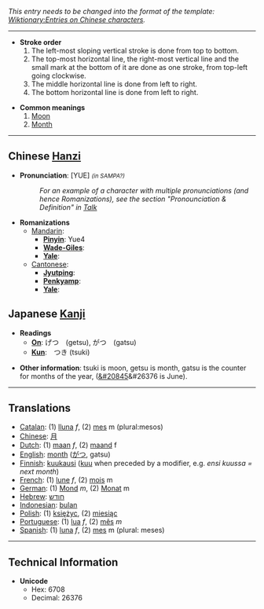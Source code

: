 ''This entry needs to be changed into the format of the template: [[Wiktionary:Entries on Chinese characters]].''

----

*'''Stroke order'''
*# The left-most sloping vertical stroke is done from top to bottom.
*# The top-most horizontal line, the right-most vertical line and the small mark at the bottom of it are done as one stroke, from top-left going clockwise.
*# The middle horizontal line is done from left to right.
*# The bottom horizontal line is done from left to right.

*'''Common meanings'''
*#[[Moon]]
*#[[Month]]


----

== Chinese [[Hanzi]] ==

* '''Pronunciation''': [YUE] <small>''(in SAMPA?)''</small>
*: ''For an example of a character with multiple pronunciations (and hence Romanizations), see the section "Pronounciation & Definition" in [[Wiktionary talk:Entries on Chinese characters | Talk]]''

* '''Romanizations'''
** [[Mandarin]]:
*** '''[[Pinyin]]''':  Yue4
*** '''[[Wade-Giles]]''': 
*** '''[[Yale]]''': 
** [[Cantonese]]:
*** '''[[Jyutping]]''':  
*** '''[[Penkyamp]]''':  
*** '''[[Yale]]''': 

== Japanese [[Kanji]] ==

*'''Readings'''
**'''[[On]]''': げつ　(getsu), がつ　(gatsu)
**'''[[Kun]]''':　つき (tsuki)

*'''Other information''': tsuki is moon, getsu is month, gatsu is the counter for months of the year, ([[&#20845]]&#26376 is June).

----

==Translations==
*[[Catalan]]: (1) [[lluna]] ''f'', (2) [[mes]] m (plural:mesos)
*[[Chinese]]: [[月]]
*[[Dutch]]: (1) [[maan]] ''f'', (2) [[maand]] f
*[[English]]: [[month]] ([[がつ]], gatsu)
*[[Finnish]]: [[kuukausi]] ([[kuu]] when preceded by a modifier, e.g. ''ensi kuussa = next month'')
*[[French]]: (1) [[lune]] ''f'', (2) [[mois]] m
*[[German]]: (1) [[Mond]] ''m'', (2) [[Monat]] m
*[[Hebrew]]: [[חודש]]
*[[Indonesian]]: [[bulan]]
*[[Polish]]: (1) [[księżyc]], (2) [[miesiąc]]
*[[Portuguese]]: (1) [[lua]] ''f'', (2) [[mês]] ''m''
*[[Spanish]]: (1) [[luna]] ''f'', (2) [[mes]] m (plural: meses)

----

==Technical Information==
*'''Unicode'''
**Hex: 6708
**Decimal: 26376